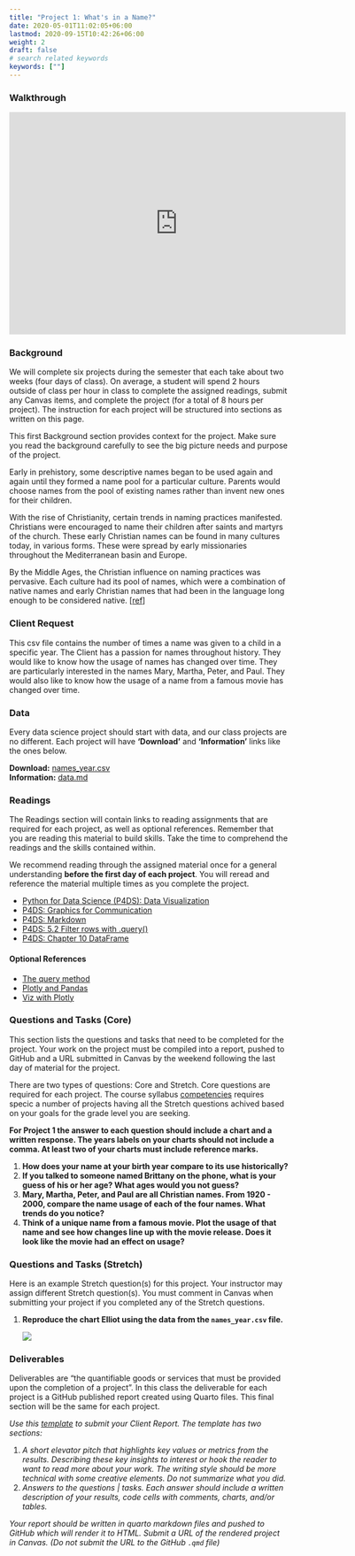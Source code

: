 ```yaml
---
title: "Project 1: What's in a Name?"
date: 2020-05-01T11:02:05+06:00
lastmod: 2020-09-15T10:42:26+06:00
weight: 2
draft: false
# search related keywords
keywords: [""]
---
```



### Walkthrough
```{=html}
<iframe id="kaltura_player" src="https://cdnapisec.kaltura.com/p/1157612/sp/115761200/embedIframeJs/uiconf_id/41338032/partner_id/1157612?iframeembed=true&playerId=kaltura_player&entry_id=1_kyqqr45q&flashvars[localizationCode]=en&amp;flashvars[sideBarContainer.plugin]=true&amp;flashvars[sideBarContainer.position]=left&amp;flashvars[sideBarContainer.clickToClose]=true&amp;flashvars[chapters.plugin]=true&amp;flashvars[chapters.layout]=vertical&amp;flashvars[chapters.thumbnailRotator]=false&amp;flashvars[streamSelector.plugin]=true&amp;flashvars[EmbedPlayer.SpinnerTarget]=videoHolder&amp;flashvars[dualScreen.plugin]=true&amp;flashvars[Kaltura.addCrossoriginToIframe]=true&amp;&wid=1_c38ogxtt" width="608" height="402" allowfullscreen webkitallowfullscreen mozAllowFullScreen allow="autoplay *; fullscreen *; encrypted-media *" sandbox="allow-downloads allow-forms allow-same-origin allow-scripts allow-top-navigation allow-pointer-lock allow-popups allow-modals allow-orientation-lock allow-popups-to-escape-sandbox allow-presentation allow-top-navigation-by-user-activation" frameborder="0" title="W02 - Project 1 Walkthrough"></iframe>
```


### Background

::: {.callout-note collapse="true"}

We will complete six projects during the semester that each take about two weeks (four days of class).  On average, a student will spend 2 hours outside of class per hour in class to complete the assigned readings, submit any Canvas items, and complete the project (for a total of 8 hours per project). The instruction for each project will be structured into sections as written on this page. 

This first Background section provides context for the project. Make sure you read the background carefully to see the big picture needs and purpose of the project.
:::

Early in prehistory, some descriptive names began to be used again and again until they formed a name pool for a particular culture. Parents would choose names from the pool of existing names rather than invent new ones for their children. 

With the rise of Christianity, certain trends in naming practices manifested. Christians were encouraged to name their children after saints and martyrs of the church. These early Christian names can be found in many cultures today, in various forms. These were spread by early missionaries throughout the Mediterranean basin and Europe.  

By the Middle Ages, the Christian influence on naming practices was pervasive. Each culture had its pool of names, which were a combination of native names and early Christian names that had been in the language long enough to be considered native. [[ref](https://heraldry.sca.org/names/namehist.html)]


### Client Request

This csv file contains the number of times a name was given to a child in a specific year. The Client has a passion for names throughout history. They would like to know how the usage of names has changed over time. They are particularly interested in the names Mary, Martha, Peter, and Paul. They would also like to know how the usage of a name from a famous movie has changed over time.


### Data

::: {.callout-note collapse="true"}
Every data science project should start with data, and our class projects are no different. Each project will have __'Download'__ and __'Information'__ links like the ones below.
:::

__Download:__ [names_year.csv](https://github.com/byuidatascience/data4names/raw/master/data-raw/names_year/names_year.csv)   
__Information:__ [data.md](https://github.com/byuidatascience/data4names/blob/master/data.md)


### Readings

::: {.callout-note collapse="true"}
The Readings section will contain links to reading assignments that are required for each project, as well as optional references. Remember that you are reading this material to build skills. Take the time to comprehend the readings and the skills contained within.  

We recommend reading through the assigned material once for a general understanding **before the first day of each project**.  You will reread and reference the material multiple times as you complete the project.
:::

<!-- - [Python for Data Science (P4DS): Data Visualization](https://byuidatascience.github.io/python4ds/data-visualisation.html)  -->
- [Python for Data Science (P4DS): Data Visualization](visualize.qmd)
- [P4DS: Graphics for Communication](https://byuidatascience.github.io/python4ds/graphics-for-communication.html)
- [P4DS: Markdown](https://byuidatascience.github.io/python4ds/markdown.html)
- [P4DS: 5.2 Filter rows with .query()](https://byuidatascience.github.io/python4ds/transform.html#filter-rows-with-.query)
- [P4DS: Chapter 10 DataFrame](https://byuidatascience.github.io/python4ds/dataframe.html)

#### Optional References

- [The query method](https://pandas.pydata.org/pandas-docs/stable/user_guide/indexing.html#the-query-method)
- [Plotly and Pandas](https://medium.com/@guandika8/combining-the-powers-of-plotly-and-pandas-for-effective-data-visualization-a2b0586f970)
- [Viz with Plotly](https://towardsdatascience.com/visualization-with-plotly-express-comprehensive-guide-eb5ee4b50b57)


### Questions and Tasks (Core)

::: {.callout-note collapse="true"}
This section lists the questions and tasks that need to be completed for the project. Your work on the project must be compiled into a report, pushed to GitHub and a URL submitted in Canvas by the weekend following the last day of material for the project. 

There are two types of questions: Core and Stretch. Core questions are required for each project. The course syllabus [competencies](../Syllabus/competency.qmd) requires specic a number of projects having all the Stretch questions achived based on your goals for the grade level you are seeking.
:::

__For Project 1 the answer to each question should include a chart **and** a written response. The years labels on your charts should not include a comma. At least **two** of your charts must include reference marks.__  

1. __How does your name at your birth year compare to its use historically?__  
1. __If you talked to someone named Brittany on the phone, what is your guess of his or her age? What ages would you not guess?__  
1. __Mary, Martha, Peter, and Paul are all Christian names. From 1920 - 2000, compare the name usage of each of the four names. What trends do you notice?__  
1. __Think of a unique name from a famous movie. Plot the usage of that name and see how changes line up with the movie release. Does it look like the movie had an effect on usage?__  


### Questions and Tasks (Stretch)

Here is an example Stretch question(s) for this project. Your instructor may assign different Stretch question(s). You must comment in Canvas when submitting your project if you completed any of the Stretch questions.  

1. __Reproduce the chart Elliot using the data from the `names_year.csv` file.__

    ![](/Images/elliot_chart.png)


### Deliverables

::: {.callout-note collapse="true"}
Deliverables are “the quantifiable goods or services that must be provided upon the completion of a project”. In this class the deliverable for each project is a GitHub published report created using Quarto files. This final section will be the same for each project. 
:::

_Use this [template](/Templates/ds250_project_template_clean.qmd) to submit your Client Report. The template has two sections:_

1. _A short elevator pitch that highlights key values or metrics from the results. Describing these key insights to interest or hook the reader to want to read more about your work. The writing style should be more technical with some creative elements. Do not summarize what you did._  
1. _Answers to the questions | tasks. Each answer should include a written description of your results, code cells with comments, charts, and/or tables._  

::: {.callout-note collapse="false"}
_Your report should be written in quarto markdown files and pushed to GitHub which will render it to HTML. Submit a URL of the rendered project in Canvas. (Do not submit the URL to the GitHub `.qmd` file)_  
:::

